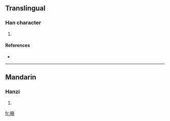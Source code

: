 ==Translingual==

===Han character===
{{Han char|rn=64|rad=手|as=13|sn=16|four=5804<sub>0</sub>|canj=手廿口大 (QTRK)}}

# {{defn|Han|sort=手13}}

====References====
* {{Han ref|kx=0458.180|dkj=12809|dj=0807.070|hdz=31954.030|uh=64CF|ud=25807|bh=E9A7|bd=59815}}

----

==Mandarin==

===Hanzi===
{{cmn-hanzi|pin=[[jìng]] ([[jing4]])|wg=ching<sup>4</sup>}}

# {{defn|Mandarin}}

[[fr:擏]]